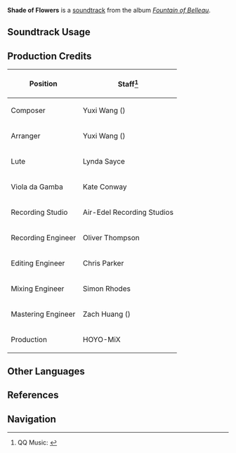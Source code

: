 {{Soundtrack Infobox
|image          = Fountain of Belleau.png
|album          = Fountain of Belleau
|disc           = 3
|number         = 74
|featured       = 
|featured2      = 
|featured3      = 
|featured_disc  = 
|featured_disc2 = 
|featured_disc3 = 
|youtube_id     = dHxfxIS7gvg
|spotify_id     = 4L3mxU5BPS5jKD2oSnKyMA
|previous       = Diaphanous Dream
|next           = Les etoiles semblent s'estomper
}}
'''Shade of Flowers''' is a [[soundtrack]] from the album ''[[Fountain of Belleau]]''.

==Soundtrack Usage==
{{Soundtrack Usage
|quest    = 
|location = Fontaine//underwater
|domain   = 
|eventgameplay = Radiant Harvest//challenge V
}}

==Production Credits==
{| class="wikitable"
! Position
! Staff<ref>QQ Music: [https://y.qq.com/n/ryqq/songDetail/000oyfkc12SC1V {{zh|水中花影 Shade of Flowers}}]</ref>
|-
! Composer
| Yuxi Wang ({{zh|王予曦}})
|-
! Arranger
| Yuxi Wang ({{zh|王予曦}})
|-
! Lute
| Lynda Sayce
|-
! Viola da Gamba
| Kate Conway
|-
! Recording Studio
| Air-Edel Recording Studios
|-
! Recording Engineer
| Oliver Thompson
|-
! Editing Engineer
| Chris Parker
|-
! Mixing Engineer
| Simon Rhodes
|-
! Mastering Engineer
| Zach Huang ({{zh|黄巍}})
|-
! Production
| HOYO-MiX
|}
<!--
==Videos==
<gallery>
</gallery>

==Trivia==
-->
==Other Languages==
{{Other Languages
|en      = Shade of Flowers
|zhs     = 水中花影
|zhs_rm  = Shŭizhōng Huāyǐng
|zhs_tl  = Silhouette of Flowers Amidst Water
|ja      = 水中の花影
|ja_rm   = Suichuu no Kaei
|ja_tl   = 
}}

==References==
{{Reflist}}

==Navigation==
{{Soundtrack Navbox|Fountain of Belleau}}